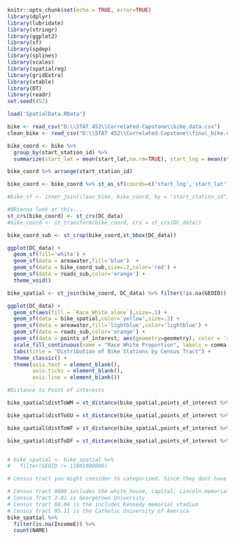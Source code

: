 ```r
knitr::opts_chunk$set(echo = TRUE, error=TRUE)
library(dplyr)
library(lubridate)
library(stringr)
library(ggplot2)
library(sf)
library(spdep)
library(splines)
library(scales)
library(spatialreg)
library(gridExtra)
library(xtable)
library(DT)
library(readr)
set.seed(452)

load('SpatialData.RData')
```

```r
bike <- read_csv("D:\\STAT 452\\Correlated-Capstone\\bike_data.csv")
clean_bike <- read_csv("D:\\STAT 452\\Correlated-Capstone\\final_bike.csv")
```

```r
bike_coord <- bike %>% 
  group_by(start_station_id) %>%
  summarize(start_lat = mean(start_lat,na.rm=TRUE), start_lng = mean(start_lng,na.rm=TRUE))

bike_coord %>% arrange(start_station_id)

bike_coord <- bike_coord %>% st_as_sf(coords=c('start_lng','start_lat'))

#bike_sf <- inner_join(clean_bike, bike_coord, by = "start_station_id")
```


```r

#BRianna look at this...
st_crs(bike_coord) <- st_crs(DC_data)
#bike_coord <- st_transform(bike_coord, crs = st_crs(DC_data))

bike_coord_sub <- st_crop(bike_coord,st_bbox(DC_data))

ggplot(DC_data) + 
  geom_sf(fill='white') + 
  geom_sf(data = areawater,fill='blue')  + 
  geom_sf(data = bike_coord_sub,size=.2,color='red') + 
  geom_sf(data = roads_sub,color='orange') + 
  theme_void()
```

```r

bike_spatial <- st_join(bike_coord, DC_data) %>% filter(!is.na(GEOID))

ggplot(DC_data) + 
  geom_sf(aes(fill = `Race_White alone`),size=.1) +
  geom_sf(data = bike_spatial,color='yellow',size=.2) + 
  geom_sf(data = areawater,fill='lightblue',color='lightblue') + 
  geom_sf(data = roads_sub,color='orange') +
  geom_sf(data = points_of_interest, aes(geometry=geometry), color = 'red') +
  scale_fill_continuous(name = "Race White Proportion", labels = comma, high = "blue", low = "lightgrey") +
  labs(title = "Distribution of Bike Stations by Census Tract") +
  theme_classic() + 
  theme(axis.text = element_blank(),
        axis.ticks = element_blank(),
        axis.line = element_blank()) 
```

```r
#Distance to Point of interests

bike_spatial$distToWM = st_distance(bike_spatial,points_of_interest %>% filter(ALIASNAME == "WASHINGTON MONUMENT")) %>% as.vector()

bike_spatial$distToGU = st_distance(bike_spatial,points_of_interest %>% filter(ALIASNAME == "GEORGE WASHINGTON UNIVERSITY HALL OF GOVERNMENT")) %>% as.vector()

bike_spatial$distToWF = st_distance(bike_spatial,points_of_interest %>% filter(ALIASNAME == "THE YARDS PARK WATER FEATURE")) %>% as.vector()

bike_spatial$distToDF = st_distance(bike_spatial,points_of_interest %>% filter(ALIASNAME == "DUPONT MEMORIAL FOUNTAIN")) %>% as.vector()


# bike_spatial <- bike_spatial %>% 
#   filter(GEOID != 11001980000)
```

```r
# Census tract you might consider to categorized. Since they dont have a income median, but they do have stations in the area that potentially have plenty of daily riders.

# Census tract 9800 includes the white house, capital, Lincoln memorial and the monument. 
# Census Tract 2.01 is Georgetown University
# Census tract 68.04 is the includes Kennedy memorial stadium
# Census tract 95.11 is the Catholic University of America
bike_spatial %>% 
  filter(is.na(IncomeE)) %>% 
  count(NAME)
```

```r

```

